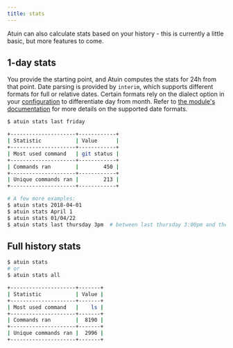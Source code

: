 ```yaml
---
title: stats
---
```


Atuin can also calculate stats based on your history - this is currently a
little basic, but more features to come.

## 1-day stats

You provide the starting point, and Atuin computes the stats for 24h from that point.
Date parsing is provided by `interim`, which supports different formats
for full or relative dates. Certain formats rely on the dialect option in your
[configuration](/configuration/config#dialect) to differentiate day from month.
Refer to [the module's documentation](https://docs.rs/interim/0.1.0/interim/#supported-formats) for more details on the supported date formats.

```bash
$ atuin stats last friday

+---------------------+------------+
| Statistic           | Value      |
+---------------------+------------+
| Most used command   | git status |
+---------------------+------------+
| Commands ran        |        450 |
+---------------------+------------+
| Unique commands ran |        213 |
+---------------------+------------+

# A few more examples:
$ atuin stats 2018-04-01
$ atuin stats April 1
$ atuin stats 01/04/22
$ atuin stats last thursday 3pm  # between last thursday 3:00pm and the following friday 3:00pm
```

## Full history stats

```bash
$ atuin stats
# or
$ atuin stats all

+---------------------+-------+
| Statistic           | Value |
+---------------------+-------+
| Most used command   |    ls |
+---------------------+-------+
| Commands ran        |  8190 |
+---------------------+-------+
| Unique commands ran |  2996 |
+---------------------+-------+
```
